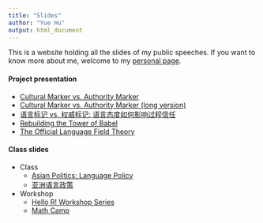 ```yaml
---
title: "Slides"
author: "Yue Hu"
output: html_document
---
```


This is a website holding all the slides of my public speeches. If you want to know more about me, welcome to my [personal page](https://sammo3182.github.io).

#### Project presentation

* <a href="/slides_gh/slides/jobtalk/authorityMarker.html"> Cultural Marker vs. Authority Marker</a> 
* <a href="/slides_gh/slides/guestLecture/authorityMarker_long.html"> Cultural Marker vs. Authority Marker (long version)</a> 
* <a href="/slides_gh/slides/jobtalk/authorityMarker_cn.html"> 语言标记 vs. 权威标记: 语言态度如何影响过程信任</a> 
* <a href="/slides_gh/slides/conference/2018-MPSA/proficiencyTrust.html">Rebuilding the Tower of Babel</a>
* <a href="/slides_gh/slides/guestLecture/languageField.html">The Official Language Field Theory</a>

#### Class slides

* Class
    + <a href="/slides_gh/slides/teachingDemo/languagePolicy.html">Asian Politics: Language Policy</a>
    + <a href="/slides_gh/slides/teachingDemo/languagePolicy_cn.html">亚洲语言政策</a>
    <!-- + <a href="/slides_gh/slides/guestLecture/populistAuthoritarianism.html">Populist Authoritarianism: Political Culture in China</a> -->



* Workshop
    + [Hello R! Workshop Series](slides_gh/slides/rWorkshop/)
    + [Math Camp](slides_gh/slides/mathCamp)
